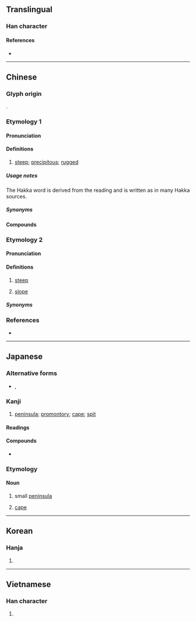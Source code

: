 {{also|埼|﨑|嵜}}
{{character info}}
==Translingual==

===Han character===
{{Han char|rn=46|rad=山|as=08|sn=11|four=24721|canj=UKMR|ids=⿰山奇}}

====References====
* {{Han ref|kx=0313.190|dkj=08169|dj=0614.150|hdz=10778.100|uh=5D0E|ud=23822|bh=B154|bd=45396}}

----

==Chinese==

===Glyph origin===
{{Han etym}}
{{Han compound|山|奇|ls=psc|c1=s|c2=p|t1=mountain}}.

===Etymology 1===
{{zh-forms|alt=﨑,嵜,㟢,嶇-Hakka}}

====Pronunciation====
{{zh-pron
|m=崎
|c=kei4,kei1
|md=kĭ/gì
|md_note=kĭ/gì - literary
|mn=qz,tw:khi/xm:kî/qz,xm:kiâ
|mn_note=khi/kî - literary
|mn-t=ki1
|mc=y
|oc=y
|cat=a
}}

====Definitions====
{{zh-hanzi}}

# {{lb|zh|literary|or|Hakka}} [[steep]]; [[precipitous]]; [[rugged]]

=====Usage notes=====
The Hakka word is derived from the {{ltc-l|崎|id=1}} reading and is written as {{zh-l|嶇|tr=-}} in many Hakka sources.

=====Synonyms=====
{{zh-syn-saurus|陡峭}}
{{zh-dial|陡}}

====Compounds====
{{zh-der|崎崟|崎嶇|崎嶇不平|崎嶇鳥道|崛崎|嶔崎|嶔崎歷落|嶔崎磊落|嶢崎|川崎|川崎症|長崎|竹崎|龍崎|嶝崎}}

===Etymology 2===
{{zh-forms|alt=徛,企}}

====Pronunciation====
{{zh-pron
|h=pfs=kia
|mb=gṳè
|md=kié
|md_note=kié - vernacular
|mn=xm,zz,tw:kiā/qz:kiǎ
|mn_note=kiâ/kiǎ - vernacular ("steep", "steps", "slope")
|mn-t=gia6
|mn-t_note=gia6 - steep
|cat=a
}}

====Definitions====
{{zh-hanzi}}

# {{lb|zh|Min}} [[steep]]
# {{lb|zh|Min Nan|Taiwanese Hakka}} [[slope]]
#: {{zh-x|落{lo̍h} 崎|to go down a slope|MN}}

=====Synonyms=====
{{zh-syn-saurus|陡峭}}
{{zh-dial|陡}}

===References===
* {{R:yue:Hanzi}}

----

==Japanese==

===Alternative forms===
* {{q|now nonstandard and only remaining in given names}} {{m|ja|﨑}}, {{m|ja|嵜}}

===Kanji===
{{ja-kanji|grade=c|rs=山08}}

# [[peninsula]]; [[promontory]]; [[cape]]; [[spit]]

====Readings====
{{ja-readings
|goon=き
|kanon=き
|kun=さき-, みさき-, けわし.い
}}

====Compounds====
* {{ja-r|長崎|^ながさき}}

===Etymology===
{{ja-kanjitab|さき|yomi=k}}
{{rfe|ja}}

====Noun====
{{ja-noun|さき}}

# {{lb|ja|geography|sort=さき}} small [[peninsula]]
# {{lb|ja|geography|sort=さき}} [[cape]]

----

==Korean==

===Hanja===
{{ko-hanja|hangeul=기|rv=gi|mr=ki}}

# {{rfdef|ko|sort=山08}}

----

==Vietnamese==

===Han character===
{{vi-readings|reading=khi, kì|rs=山08}}

# {{rfdef|vi|sort=山08}}